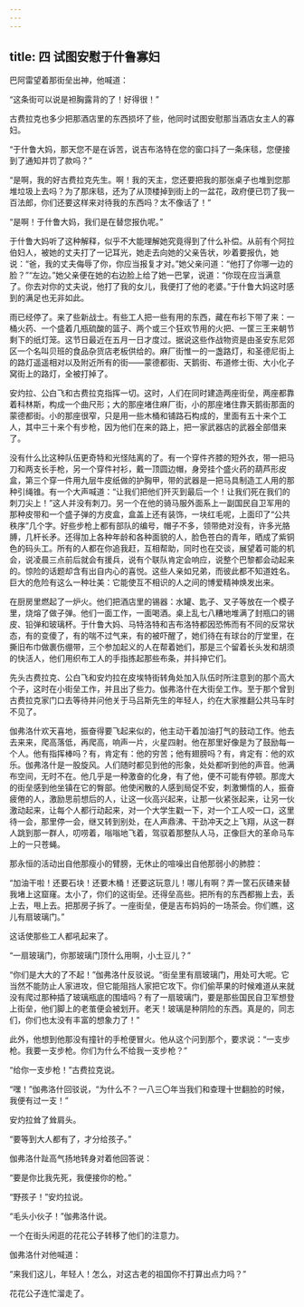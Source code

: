 ```yaml
---
---
---
```

title: 四 试图安慰于什鲁寡妇
---




巴阿雷望着那街垒出神，他喊道：

“这条街可以说是袒胸露背的了！好得很！”

古费拉克也多少把那酒店里的东西损坏了些，他同时试图安慰那当酒店女主人的寡妇。

“于什鲁大妈，那天您不是在诉苦，说吉布洛特在您的窗口抖了一条床毯，您便接到了通知并罚了款吗？”

“是啊，我的好古费拉克先生。啊！我的天主，您还要把我的那张桌子也堆到您那堆垃圾上去吗？为了那床毯，还为了从顶楼掉到街上的一盆花，政府便已罚了我一百法郎，你们还要这样来对待我的东西吗？太不像话了！”

“是啊！于什鲁大妈，我们是在替您报仇呢。”

于什鲁大妈听了这种解释，似乎不大能理解她究竟得到了什么补偿。从前有个阿拉伯妇人，被她的丈夫打了一记耳光，她走去向她的父亲告状，吵着要报仇，她说：“爸，我的丈夫侮辱了你，你应当报复才对。”她父亲问道：“他打了你哪一边的脸？”“左边。”她父亲便在她的右边脸上给了她一巴掌，说道：“你现在应当满意了。你去对你的丈夫说，他打了我的女儿，我便打了他的老婆。”于什鲁大妈这时感到的满足也无非如此。

雨已经停了。来了些新战士。有些工人把一些有用的东西，藏在布衫下带了来：一桶火药、一个盛着几瓶硫酸的篮子、两个或三个狂欢节用的火把、一筐三王来朝节剩下的纸灯笼。这节日最近在五月一日才度过。据说这些作战物资是由圣安东尼郊区一个名叫贝班的食品杂货店老板供给的。麻厂街惟一的一盏路灯，和圣德尼街上的路灯遥遥相对以及附近所有的街——蒙德都街、天鹅街、布道修士街、大小化子窝街上的路灯，全被打掉了。

安灼拉、公白飞和古费拉克指挥一切。这时，人们在同时建造两座街垒，两座都靠着科林斯，构成一个曲尺形；大的那座堵住麻厂街，小的那座堵住靠天鹅街那面的蒙德都街。小的那座很窄，只是用一些木桶和铺路石构成的，里面有五十来个工人，其中三十来个有步枪，因为他们在来的路上，把一家武器店的武器全部借来了。

没有什么比这种队伍更奇特和光怪陆离的了。有一个穿件齐膝的短外衣，带一把马刀和两支长手枪，另一个穿件衬衫，戴一顶圆边帽，身旁挂个盛火药的葫芦形皮盒，第三个穿一件用九层牛皮纸做的护胸甲，带的武器是一把马具制造工人用的那种引绳锥。有一个大声喊道：“让我们把他们歼灭到最后一个！让我们死在我们的刺刀尖上！”这人并没有刺刀。另一个在他的骑马服外面系上一副国民自卫军用的那种皮带和一个盛子弹的方皮盒，盒盖上还有装饰，一块红毛呢，上面印了“公共秩序”几个字。好些步枪上都有部队的编号，帽子不多，领带绝对没有，许多光胳膊，几杆长矛。还得加上各种年龄和各种面貌的人，脸色苍白的青年，晒成了紫铜色的码头工。所有的人都在你追我赶，互相帮助，同时也在交谈，展望着可能的机会，说凌晨三点前后就会有援兵，说有个联队肯定会响应，说整个巴黎都会动起来的。惊险的话题却含有出自内心的喜悦。这些人亲如兄弟，而彼此都不知道姓名。巨大的危险有这么一种壮美：它能使互不相识的人之间的博爱精神焕发出来。

在厨房里燃起了一炉火。他们把酒店里的锡器：水罐、匙子、叉子等放在一个模子里，烧熔了做子弹。他们一面工作，一面喝酒。桌上乱七八糟地堆满了封瓶口的锡皮、铅弹和玻璃杯。于什鲁大妈、马特洛特和吉布洛特都因恐怖而有不同的反常状态，有的变傻了，有的喘不过气来，有的被吓醒了，她们待在有球台的厅堂里，在撕旧布巾做裹伤绷带，三个参加起义的人在帮着她们，那是三个留着长头发和胡须的快活人，他们用织布工人的手指拣起那些布条，并抖抻它们。

先头古费拉克、公白飞和安灼拉在皮埃特街转角处加入队伍时所注意到的那个高大个子，这时在小街垒工作，并且出了些力。伽弗洛什在大街垒工作。至于那个曾到古费拉克家门口去等待并问他关于马吕斯先生的年轻人，约在大家推翻公共马车时不见了。

伽弗洛什欢天喜地，振奋得要飞起来似的，他主动干着加油打气的鼓动工作。他去去来来，爬高落低，再爬高，响声一片，火星四射。他在那里好像是为了鼓励每一个人。他有指挥棒吗？有，肯定有：他的穷苦；他有翅膀吗？有，肯定有：他的欢乐。伽弗洛什是一股旋风。人们随时都见到他的形象，处处都听到他的声音。他满布空间，无时不在。他几乎是一种激奋的化身，有了他，便不可能有停顿。那庞大的街垒感到他坐镇在它的臀部。他使闲散的人感到局促不安，刺激懒惰的人，振奋疲倦的人，激励思前想后的人，让这一伙高兴起来，让那一伙紧张起来，让另一伙激动起来，让每个人都行动起来，对一个大学生戳一下，对一个工人咬一口，这里待一会，那里停一会，继又转到别处，在人声鼎沸、干劲冲天之上飞翔，从这一群人跳到那一群人，叨唠着，嗡嗡地飞着，驾驭着那整队人马，正像巨大的革命马车上的一只苍蝇。

那永恒的活动出自他那瘦小的臂膀，无休止的喧噪出自他那弱小的肺腔：

“加油干啦！还要石块！还要木桶！还要这玩意儿！哪儿有啊？弄一筐石灰碴来替我堵上这窟窿。太小了，你们的这街垒。还得垒高些。把所有的东西都搬上去，丢上去，甩上去。把那房子拆了。一座街垒，便是吉布妈妈的一场茶会。你们瞧，这儿有扇玻璃门。”

这话使那些工人都吼起来了。

“一扇玻璃门，你那玻璃门顶什么用啊，小土豆儿？”

“你们是大大的了不起！”伽弗洛什反驳说。“街垒里有扇玻璃门，用处可大呢。它当然不能防止人家进攻，但它能阻挡人家把它攻下。你们偷苹果的时候难道从来就没有爬过那种插了玻璃瓶底的围墙吗？有了一扇玻璃门，要是那些国民自卫军想登上街垒，他们脚上的老茧便会被划开。老天！玻璃是种阴险的东西。真是的，同志们，你们也太没有丰富的想象力了！”

此外，他想到他那没有撞针的手枪便冒火。他从这个问到那个，要求说：“一支步枪。我要一支步枪。你们为什么不给我一支步枪？”

“给你一支步枪！”古费拉克说。

“嘿！”伽弗洛什回驳说，“为什么不？一八三〇年当我们和查理十世翻脸的时候，我便有过一支！”

安灼拉耸了耸肩头。

“要等到大人都有了，才分给孩子。”

伽弗洛什趾高气扬地转身对着他回答说：

“要是你比我先死，我便接你的枪。”

“野孩子！”安灼拉说。

“毛头小伙子！”伽弗洛什说。

一个在街头闲逛的花花公子转移了他们的注意力。

伽弗洛什对他喊道：

“来我们这儿，年轻人！怎么，对这古老的祖国你不打算出点力吗？”

花花公子连忙溜走了。